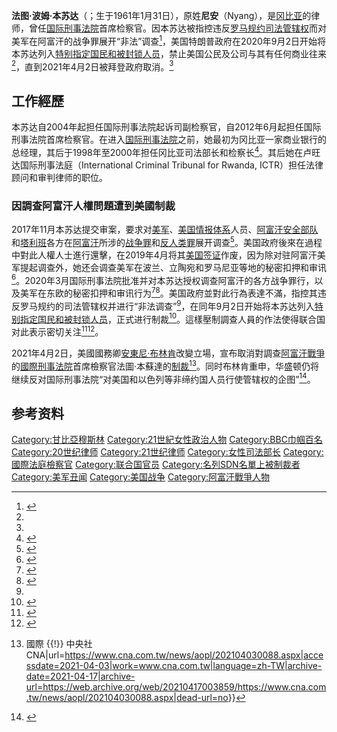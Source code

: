 {{Infobox officeholder
|name         = 法图·本苏达
|image        = Deputy Prosecutor (cropped).jpg
|office       = [[国际刑事法院|国际刑事法院]]首席检察官
|president    = [[宋相现|宋相现]]<br/>{{link-en|希爾維亞·斐迪南·德·古門迪|Silvia Fernández de Gurmendi}}<br>{{link-en|齐勒·埃博-奥素季|Chile Eboe-Osuji}}
|term_start   = 2012年6月15日
|term_end     = 2021年6月15日
| deputy      = 詹姆斯·柯克派翠克·斯圖爾特（James Kirkpatrick Stewart）
| predecessor = {{link-en|路易斯·莫雷诺·奥坎波|Luis Moreno Ocampo}}
| successor   = ''{{link-en|卡里姆·艾哈邁德·汗 |Karim Ahmad Khan}}''
| office2     = [[国际刑事法院|国际刑事法院]]副檢察官
| president2  = {{link-en|菲利普·基尔希|Philippe Kirsch}}<br/>[[宋相現|宋相現]]
| term_start2 = 2004年9月8日
| term_end2   = 2012年6月5日
| predecessor2 = 職位設立
| successor2  = 詹姆斯·柯克派翠克·斯圖爾特
| office3     = [[甘比亞|甘比亞]]{{link-en|甘比亞司法部長|Minister of Justice (The Gambia)|司法部長}}
| president3  = {{link-en|葉海亞·賈梅赫|Yahya Jammeh}}
| term_start3 = 1998
| term_end3   = 2000
| predecessor3 = {{link-en|哈瓦·西賽·薩巴里|Hawa Sisay-Sabally}}
| successor3  = {{link-en|帕普·切亞辛·塞克卡|Pap Cheyassin Secka}}
| birth_name  = Fatou Bom Nyang
| birth_date  = {{birth date and age|1961|1|31}}
| birth_place = [[File:Flag_of_The_Gambia_(1889–1965).svg|22px]] {{link-en|英國王室殖民地和甘比亞保護國|Gambia Colony and Protectorate|英屬甘比亞}}[[班竹|巴瑟斯特]]
| alma_mater  = {{link-en|奧巴費米阿沃洛沃大學|Obafemi Awolowo University|伊菲大學}}<br/>{{link-en|國際海商法研究所|International Maritime Law Institute}}
| spouse      = 菲利普·本蘇達（Philip Bensouda）
| profession  = 律師
| occupation  = 國際刑法檢察官
| children    = 3
| relations   = 
| caption     = 
}}
'''法图·波姆·本苏达'''（{{lang-en|Fatou Bom Bensouda}}；生于1961年1月31日），原姓'''尼安'''（Nyang），是[[冈比亚|冈比亚]]的律师，曾任[[国际刑事法院|国际刑事法院]]首席检察官。因本苏达被指控违反[[国际刑事法院罗马规约|罗马规约]][[司法管辖权|司法管辖权]]而对美军在阿富汗的战争罪展开“非法”调查<ref name="bbc._Inte">{{Cite web |title=International Criminal Court officials sanctioned by US |author= |work=BBC News |date= |access-date=2021-04-04 |url=https://www.bbc.com/news/world-us-canada-54003527 |archive-date=2021-04-02 |archive-url=https://web.archive.org/web/20210402191653/https://www.bbc.com/news/world-us-canada-54003527 |dead-url=no }}</ref>，美国特朗普政府在2020年9月2日开始将本苏达列入[[特别指定国民和被封锁人员|特别指定国民和被封锁人员]]，禁止美国公民及公司与其有任何商业往来<ref name="VOA" />，直到2021年4月2日被拜登政府取消。<ref name="cna20210403"/>

==工作經歷==
本苏达自2004年起担任国际刑事法院起诉司副检察官，自2012年6月起担任国际刑事法院首席检察官。在进入[[国际刑事法院|国际刑事法院]]之前，她最初为冈比亚一家商业银行的总经理，其后于1998年至2000年担任冈比亚司法部长和检察长<ref>{{cite news |url=https://www.bbc.co.uk/news/world-africa-18455498 |title=Gambia's Fatou Bensouda sworn in as ICC prosecutor |work=[[BBC_News|BBC News]] |date=2012-06-15 |accessdate=2020-12-13 |archive-date=2015-03-21 |archive-url=https://web.archive.org/web/20150321231715/http://www.bbc.co.uk/news/world-africa-18455498 |dead-url=no }}</ref>。其后她在卢旺达国际刑事法庭（International Criminal Tribunal for Rwanda, ICTR）担任法律顾问和审判律师的职位。

===因調查阿富汗人權問題遭到美國制裁===
2017年11月本苏达提交审案，要求对[[美军|美军]]、[[美国情报体系|美国情报体系]]人员、[[阿富汗军事|阿富汗安全部队]]和[[塔利班|塔利班]]各方在[[阿富汗|阿富汗]]所涉的[[战争罪|战争罪]]和[[反人类罪|反人类罪]]展开调查<ref>{{Cite web |title=国际刑事法院为阿富汗受害者送来希望 |url=https://www.hrw.org/zh-hans/news/2020/03/05/339247 |accessdate=2020-12-14 |author=派翠夏・戈斯曼 |date=2020年3月5日 |publisher=人权观察 |archive-date=2021-01-27 |archive-url=https://web.archive.org/web/20210127041516/https://www.hrw.org/zh-hans/news/2020/03/05/339247 |dead-url=no }}</ref>。美国政府後來在過程中對此人權人士進行還擊，在2019年4月将其[[美国签证|美国签证]]作废，因为除对驻阿富汗美军提起调查外，她还会调查美军在波兰、立陶宛和罗马尼亚等地的秘密扣押和审讯<ref name=NYTimes2019-04-05>{{cite news
 |url          = https://www.nytimes.com/2019/04/05/world/europe/us-icc-prosecutor-afghanistan.html
 |title        = U.S. Revokes Visa of I.C.C. Prosecutor Pursuing Afghan War Crimes
 |work         = [[New_York_Times|New York Times]]
 |author       = Marlise Simons, Megan Specia
 |date         = 2019-04-05
 |page         = A4
 |location     = [[Paris|Paris]]
 |access-date  = 2019-04-06
 |quote        = The visa revocation — confirmed on Friday by the office of the chief prosecutor, Fatou Bensouda, and the State Department in Washington — was assailed by rights advocates as unprecedented interference by the United States into the workings of the court, established nearly two decades ago to prosecute war crimes, genocide and crimes against humanity.
 |archive-date = 2021-04-08
 |archive-url  = https://web.archive.org/web/20210408053702/https://www.nytimes.com/2019/04/05/world/europe/us-icc-prosecutor-afghanistan.html
 |dead-url     = no
}}</ref>。2020年3月国际刑事法院批准并对本苏达授权调查阿富汗的各方战争罪行，以及美军在东欧的秘密扣押和审讯行为<ref name=theguardian2019-04-05>{{cite news
 |url          = https://www.theguardian.com/law/2019/apr/05/us-revokes-visa-of-international-criminal-courts-top-prosecutor
 |title        = US revokes ICC prosecutor's visa over Afghanistan inquiry
 |work         = [[The_Guardian|The Guardian]]
 |author       = Patrick Wintour, Owen Bowcott, Julian Borger
 |date         = 2019-04-05
 |access-date  = 2020-12-04
 |quote        = The US state department does not provide details of individual visa cases but made clear it was implementing the threat last month from the secretary of state, Mike Pompeo, to impose restrictions on any ICC staff who investigated US or allied personnel. The move marked a hardening of America’s policy of non-cooperation with the ICC, and a downgrading of the role of multilateralism.
 |archive-date = 2021-01-12
 |archive-url  = https://web.archive.org/web/20210112191957/https://www.theguardian.com/law/2019/apr/05/us-revokes-visa-of-international-criminal-courts-top-prosecutor
 |dead-url     = no
}}</ref><ref>{{cite web|url=https://www.theguardian.com/law/2020/mar/05/senior-icc-judges-authorise-afghanistan-war-crimes-inquiry|title=Senior ICC judges authorise Afghanistan war crimes inquiry|author=Owen Bowcott|work=www.theguardian.com|date=2020-03-05|accessdate=2020-03-05|archive-date=2021-08-18|archive-url=https://web.archive.org/web/20210818031656/https://www.theguardian.com/law/2020/mar/05/senior-icc-judges-authorise-afghanistan-war-crimes-inquiry|dead-url=no}}</ref>。美国政府並對此行為表達不滿，指控其违反罗马规约的司法管辖权并进行“非法调查”<ref name="bbc._Inte"/>，在同年9月2日开始将本苏达列入[[特别指定国民和被封锁人员|特别指定国民和被封锁人员]]，正式进行制裁<ref name="VOA">{{Cite web |title=反映美国政府政策立场的社论：美国不会容忍一个非法的国际刑事法院 |url=https://editorials.voa.gov/a/The-US-Will-Not-Tolerate-an-Illegitimate-ICC-20201121/5671216.html |accessdate=2020-12-13 |author=美国之音 |date=2020-11-21 |publisher=美国之音——美国政府立场社论 |archive-date=2020-11-30 |archive-url=https://web.archive.org/web/20201130000207/https://editorials.voa.gov/a/The-US-Will-Not-Tolerate-an-Illegitimate-ICC-20201121/5671216.html |dead-url=no }}</ref>。這樣壓制調查人員的作法使得联合国对此表示密切关注<ref>{{Cite web |title=UN dismayed over US sanctions on top International Criminal Court officials |url=https://news.un.org/en/story/2020/09/1071572 |author=United Nations |accessdate=2020-12-14 |date=2020-09-02 |archive-date=2021-04-04 |archive-url=https://web.archive.org/web/20210404000824/https://news.un.org/en/story/2020/09/1071572 |dead-url=no }}</ref><ref>{{Cite web |title=美国宣布制裁国际刑事法院高级官员 联合国表示密切关注事态发展 |url=https://news.un.org/zh/story/2020/09/1065972 |accessdate=2020-12-14 |author=联合国 |date=2020-09-02 |archive-date=2021-09-19 |archive-url=https://web.archive.org/web/20210919202510/https://news.un.org/zh/story/2020/09/1065972 |dead-url=no }}</ref>。

2021年4月2日，美國國務卿[[安東尼·布林肯|安東尼·布林肯]]改變立場，宣布取消對調查[[阿富汗戰爭_(2001年)|阿富汗戰爭]]的[[國際刑事法院|國際刑事法院]]首席檢察官法圖·本蘇達的[[特別指定國民和被封鎖人員|制裁]]<ref name="cna20210403">{{Cite web|title=拜登再廢川普舊規 取消制裁國際刑事法院檢察官 {{!}} 國際 {{!}} 中央社 CNA|url=https://www.cna.com.tw/news/aopl/202104030088.aspx|accessdate=2021-04-03|work=www.cna.com.tw|language=zh-TW|archive-date=2021-04-17|archive-url=https://web.archive.org/web/20210417003859/https://www.cna.com.tw/news/aopl/202104030088.aspx|dead-url=no}}</ref>。同时布林肯重申，华盛顿仍将继续反对国际刑事法院“对美国和以色列等非缔约国人员行使管辖权的企图”<ref name="voan_USLi">{{Cite web |title=US Lifts Trump's Sanctions on ICC Prosecutor, Court Official |author= |work=Voice of America |date= |access-date=2021-04-04 |url=https://www.voanews.com/usa/us-lifts-trumps-sanctions-icc-prosecutor-court-official |archive-date=2021-04-03 |archive-url=https://web.archive.org/web/20210403234310/https://www.voanews.com/usa/us-lifts-trumps-sanctions-icc-prosecutor-court-official |dead-url=no }}</ref>。

== 参考资料 ==
{{reflist}}

{{DEFAULTSORT:Bensouda, Fatou}}

[[Category:甘比亞穆斯林|Category:甘比亞穆斯林]]
[[Category:21世紀女性政治人物|Category:21世紀女性政治人物]]
[[Category:BBC巾帼百名|Category:BBC巾帼百名]]
[[Category:20世纪律师|Category:20世纪律师]]
[[Category:21世纪律师|Category:21世纪律师]]
[[Category:女性司法部长|Category:女性司法部长]]
[[Category:國際法庭檢察官|Category:國際法庭檢察官]]
[[Category:联合国官员|Category:联合国官员]]
[[Category:名列SDN名單上被制裁者|Category:名列SDN名單上被制裁者]]
[[Category:美军丑闻|Category:美军丑闻]]
[[Category:美国战争|Category:美国战争]]
[[Category:阿富汗戰爭人物|Category:阿富汗戰爭人物]]